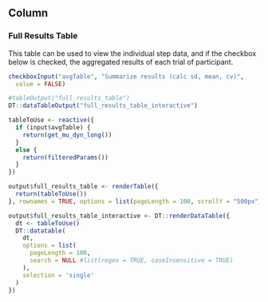 Column
--------------------------------------------

### Full Results Table {data-height=800}
This table can be used to view the individual step data, and if the checkbox below is checked, the aggregated results of each trial of participant.

```r
checkboxInput("avgTable", "Summarize results (calc sd, mean, cv)",
  value = FALSE)
```
```r
#tableOutput("full_results_table")
DT::dataTableOutput("full_results_table_interactive")
```



```r
tableToUse <- reactive({
  if (input$avgTable) {
    return(get_mu_dyn_long())
  }
  else {
    return(filteredParams())
  }
})

output$full_results_table <- renderTable({
  return(tableToUse())
}, rownames = TRUE, options = list(pageLength = 100, scrollY = "500px"))

output$full_results_table_interactive <- DT::renderDataTable({
  dt <- tableToUse()
  DT::datatable(
    dt,
    options = list(
      pageLength = 100,
      search = NULL #list(regex = TRUE, caseInsensitive = TRUE)
    ),
    selection = 'single'
  )
})
```